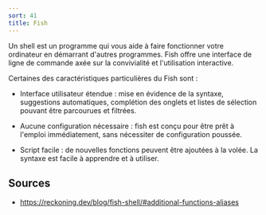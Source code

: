 ```yaml
---
sort: 41
title: Fish
---
```


Un shell est un programme qui vous aide à faire fonctionner votre ordinateur en démarrant d'autres programmes. Fish offre une interface de ligne de commande axée sur la convivialité et l'utilisation interactive.

Certaines des caractéristiques particulières du Fish sont :

- Interface utilisateur étendue : mise en évidence de la syntaxe, suggestions automatiques, complétion des onglets et listes de sélection pouvant être parcourues et filtrées.

- Aucune configuration nécessaire : fish est conçu pour être prêt à l'emploi immédiatement, sans nécessiter de configuration poussée.

- Script facile : de nouvelles fonctions peuvent être ajoutées à la volée. La syntaxe est facile à apprendre et à utiliser.

## Sources

- https://reckoning.dev/blog/fish-shell/#additional-functions-aliases 
